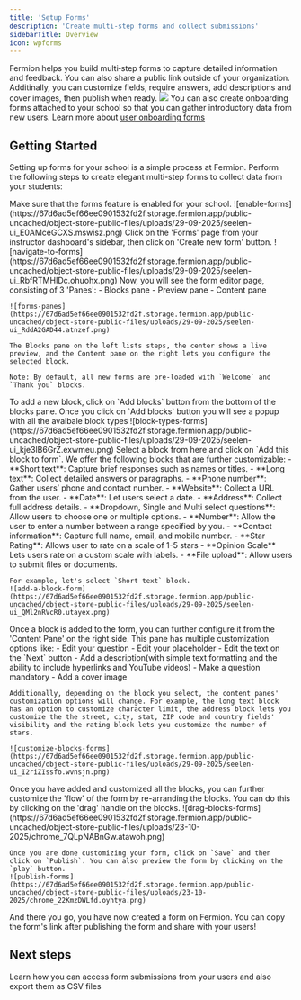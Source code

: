 ```yaml
---
title: 'Setup Forms'
description: 'Create multi-step forms and collect submissions'
sidebarTitle: Overview
icon: wpforms
---
```


Fermion helps you build multi‑step forms to capture detailed information and feedback. You can also share a public link outside of your organization. Additinally, you can customize fields, require answers, add descriptions and cover images, then publish when ready.
![](https://67d6ad5ef66ee0901532fd2f.storage.fermion.app/public-uncached/object-store-public-files/uploads/23-10-2025/chrome_GRJPMe2Wou.rvdklp.png)
<Tip>You can also create onboarding forms attached to your school so that you can gather introductory data from new users. Learn more about [user onboarding forms](/forms/onboarding-form) </Tip>

## Getting Started

Setting up forms for your school is a simple process at Fermion. Perform the following steps to create elegant multi-step forms to collect data from your students:

<Steps>
  <Step title="Step 1: Enable Forms Feature">
    Make sure that the forms feature is enabled for your school.
    ![enable-forms](https://67d6ad5ef66ee0901532fd2f.storage.fermion.app/public-uncached/object-store-public-files/uploads/29-09-2025/seelen-ui_E0AMceGCXS.mswisz.png)
  </Step>

  <Step title="Step 2: Navigate to Forms Page">
    Click on the 'Forms' page from your instructor dashboard's sidebar, then click on 'Create new form' button.
    ![navigate-to-forms](https://67d6ad5ef66ee0901532fd2f.storage.fermion.app/public-uncached/object-store-public-files/uploads/29-09-2025/seelen-ui_RbfRTMHIDc.ohuohx.png)
  </Step>

  <Step title="Step 3: Form Editor Panes">
    Now, you will see the form editor page, consisting of 3 'Panes':
    - Blocks pane
    - Preview pane
    - Content pane

    ![forms-panes](https://67d6ad5ef66ee0901532fd2f.storage.fermion.app/public-uncached/object-store-public-files/uploads/29-09-2025/seelen-ui_RddA2GAD44.atnzef.png)

    The Blocks pane on the left lists steps, the center shows a live preview, and the Content pane on the right lets you configure the selected block.

    Note: By default, all new forms are pre-loaded with `Welcome` and `Thank you` blocks.
  </Step>

  <Step title="Step 4: Add a New Block">
    To add a new block, click on `Add blocks` button from the bottom of the blocks pane.
  </Step>

  <Step title="Step 5: Select Block Type">
    Once you click on `Add blocks` button you will see a popup with all the avaibale block types
    ![block-types-forms](https://67d6ad5ef66ee0901532fd2f.storage.fermion.app/public-uncached/object-store-public-files/uploads/29-09-2025/seelen-ui_kje3lB6GrZ.exwmeu.png)
  </Step>

  <Step title="Step 6: Add the Block to Form">
    Select a block from here and click on `Add this block to form`. We offer the following blocks that are further customizable:
    - **Short text**: Capture brief responses such as names or titles.  
    - **Long text**: Collect detailed answers or paragraphs.  
    - **Phone number**: Gather users’ phone and contact number.  
    - **Website**: Collect a URL from the user.  
    - **Date**: Let users select a date.  
    - **Address**: Collect full address details.  
    - **Dropdown, Single and Multi select questions**: Allow users to choose one or multiple options. 
    - **Number**: Allow the user to enter a number between a range specified by you. 
    - **Contact information**: Capture full name, email, and mobile number.  
    - **Star Rating**: Allows user to rate on a scale of 1-5 stars 
    - **Opinion Scale** Lets users rate on a custom scale with labels.
    - **File upload**: Allow users to submit files or documents.  


    For example, let's select `Short text` block.
    ![add-a-block-form](https://67d6ad5ef66ee0901532fd2f.storage.fermion.app/public-uncached/object-store-public-files/uploads/29-09-2025/seelen-ui_QMl2nRVcR0.utayex.png)
  </Step>

  <Step title="Step 7: Customize the Block">
    Once a block is added to the form, you can further configure it from the 'Content Pane' on the right side. This pane has multiple customization options like:
    - Edit your question
    - Edit your placeholder
    - Edit the text on the `Next` button
    - Add a description(with simple text formatting and the ability to include hyperlinks and YouTube videos)
    - Make a question mandatory
    - Add a cover image

    Additionally, depending on the block you select, the content panes' customization options will change. For example, the long text block has an option to customize character limit, the address block lets you customize the the street, city, stat, ZIP code and country fields' visibility and the rating block lets you customize the number of stars.

    ![customize-blocks-forms](https://67d6ad5ef66ee0901532fd2f.storage.fermion.app/public-uncached/object-store-public-files/uploads/29-09-2025/seelen-ui_I2riZIssfo.wvnsjn.png)
  </Step>

  <Step title="Step 8: Arrange and Publish Form">
    Once you have added and customized all the blocks, you can further customize the 'flow' of the form by re-arranding the blocks. You can do this by clicking on the 'drag' handle on the blocks.
    ![drag-blocks-forms](https://67d6ad5ef66ee0901532fd2f.storage.fermion.app/public-uncached/object-store-public-files/uploads/23-10-2025/chrome_7QLpNABnGw.atawoh.png)

    Once you are done customizing your form, click on `Save` and then click on `Publish`. You can also preview the form by clicking on the `play` button.
    ![publish-forms](https://67d6ad5ef66ee0901532fd2f.storage.fermion.app/public-uncached/object-store-public-files/uploads/23-10-2025/chrome_22KmzDWLfd.oyhtya.png)
  </Step>
</Steps>

And there you go, you have now created a form on Fermion. You can copy the form's link after publishing the form and share with your users!

## Next steps

<Columns cols={2}>
  <Card title="Access Form Submissions">
    Learn how you can access form submissions from your users and also export them as CSV files
  </Card>

</Columns>